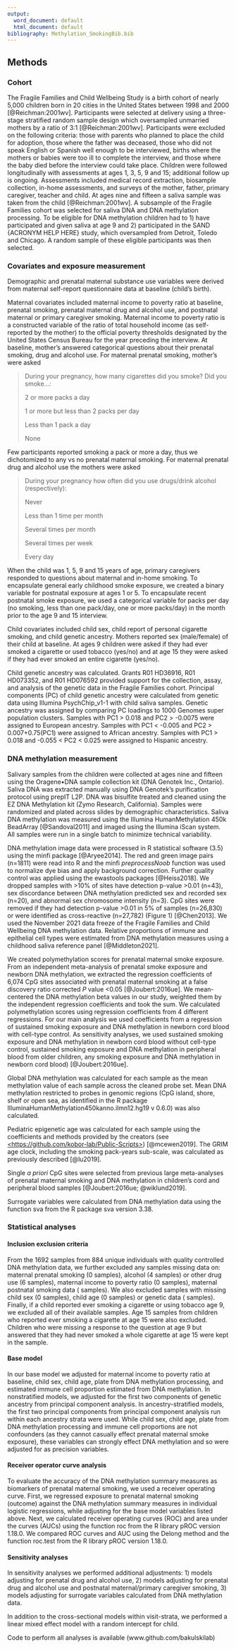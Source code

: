 ```yaml
---
output:
  word_document: default
  html_document: default
bibliography: Methylation_SmokingBib.bib
---
```


## Methods

### Cohort

The Fragile Families and Child Wellbeing Study is a birth cohort of nearly 5,000 children born in 20 cities in the United States between 1998 and 2000 [@Reichman:2001wv]. Participants were selected at delivery using a three-stage stratified random sample design which oversampled unmarried mothers by a ratio of 3:1 [@Reichman:2001wv]. Participants were excluded on the following criteria: those with parents who planned to place the child for adoption, those where the father was deceased, those who did not speak English or Spanish well enough to be interviewed, births where the mothers or babies were too ill to complete the interview, and those where the baby died before the interview could take place. Children were followed longitudinally with assessments at ages 1, 3, 5, 9 and 15; additional follow up is ongoing. Assessments included medical record extraction, biosample collection, in-home assessments, and surveys of the mother, father, primary caregiver, teacher and child. At ages nine and fifteen a saliva sample was taken from the child [@Reichman:2001wv]. A subsample of the Fragile Families cohort was selected for saliva DNA and DNA methylation processing. To be eligible for DNA methylation children had to 1) have participated and given saliva at age 9 and 2) participated in the SAND {ACRONYM HELP HERE} study, which oversampled from Detroit, Toledo and Chicago. A random sample of these eligible participants was then selected. <!--#This subsampling was .... PUT SUBSAMPLE technique here -->

### Covariates and exposure measurement

Demographic and prenatal maternal substance use variables were derived from maternal self-report questionnaire data at baseline (child's birth).

Maternal covariates included maternal income to poverty ratio at baseline, prenatal smoking, prenatal maternal drug and alcohol use, and postnatal maternal or primary caregiver smoking. Maternal income to poverty ratio is a constructed variable of the ratio of total household income (as self-reported by the mother) to the official poverty thresholds designated by the United States Census Bureau for the year preceding the interview. At baseline, mother's answered categorical questions about their prenatal smoking, drug and alcohol use. For maternal prenatal smoking, mother's were asked

> During your pregnancy, how many cigarettes did you smoke? Did you smoke...:
>
> 2 or more packs a day
>
> 1 or more but less than 2 packs per day
>
> Less than 1 pack a day
>
> None

Few participants reported smoking a pack or more a day, thus we dichotomized to any vs no prenatal maternal smoking. For maternal prenatal drug and alcohol use the mothers were asked

> During your pregnancy how often did you use drugs/drink alcohol (respectively):
>
> Never
>
> Less than 1 time per month
>
> Several times per month
>
> Several times per week
>
> Every day

When the child was 1, 5, 9 and 15 years of age, primary caregivers responded to questions about maternal and in-home smoking. To encapsulate general early childhood smoke exposure, we created a binary variable for postnatal exposure at ages 1 or 5. To encapsulate recent postnatal smoke exposure, we used a categorical variable for packs per day (no smoking, less than one pack/day, one or more packs/day) in the month prior to the age 9 and 15 interview.

Child covariates included child sex, child report of personal cigarette smoking, and child genetic ancestry. Mothers reported sex (male/female) of their child at baseline. At ages 9 children were asked if they had ever smoked a cigarette or used tobacco (yes/no) and at age 15 they were asked if they had ever smoked an entire cigarette (yes/no).

Child genetic ancestry was calculated. Grants R01 HD36916, R01 HD073352, and R01 HD076592 provided support for the collection, assay, and analysis of the genetic data in the Fragile Families cohort. Principal components (PC) of child genetic ancestry were calculated from genetic data using Illumina PsychChip_v1-1 with child saliva samples. Genetic ancestry was assigned by comparing PC loadings to 1000 Genomes super population clusters. Samples with PC1 \> 0.018 and PC2 \> -0.0075 were assigned to European ancestry. Samples with PC1 \< -0.005 and PC2 \> 0.007+0.75(PC1) were assigned to African ancestry. Samples with PC1 \> 0.018 and -0.055 \< PC2 \< 0.025 were assigned to Hispanic ancestry.

### DNA methylation measurement

Salivary samples from the children were collected at ages nine and fifteen using the Oragene•DNA sample collection kit (DNA Genotek Inc., Ontario). Saliva DNA was extracted manually using DNA Genotek's purification protocol using prepIT L2P. DNA was bisulfite treated and cleaned using the EZ DNA Methylation kit (Zymo Research, California). Samples were randomized and plated across slides by demographic characteristics. Saliva DNA methylation was measured using the Illumina HumanMethylation 450k BeadArray [@Sandoval2011] and imaged using the Illumina iScan system. All samples were run in a single batch to minimize technical variability.

DNA methylation image data were processed in R statistical software (3.5) using the minfi package [@Aryee2014]. The red and green image pairs (n=1811) were read into R and the minfi *preprocessNoob* function was used to normalize dye bias and apply background correction. Further quality control was applied using the ewastools packages [@Heiss2018]. We dropped samples with \>10% of sites have detection p-value \>0.01 (n=43), sex discordance between DNA methylation predicted sex and recorded sex (n=20), and abnormal sex chromosome intensity (n=3). CpG sites were removed if they had detection p-value \>0.01 in 5% of samples (n=26,830) or were identified as cross-reactive (n=27,782) (Figure 1) [@Chen2013]. We used the November 2021 data freeze of the Fragile Families and Child Wellbeing DNA methylation data. Relative proportions of immune and epithelial cell types were estimated from DNA methylation measures using a childhood saliva reference panel [@Middleton2021].

We created polymethylation scores for prenatal maternal smoke exposure. From an independent meta-analysis of prenatal smoke exposure and newborn DNA methylation, we extracted the regression coefficients of 6,074 CpG sites associated with prenatal maternal smoking at a false discovery ratio corrected $P$ value \<0.05 [@Joubert:2016ue]. We mean-centered the DNA methylation beta values in our study, weighted them by the independent regression coefficients and took the sum. We calculated polymethylation scores using regression coefficients from 4 different regressions. For our main analysis we used coefficients from a regression of sustained smoking exposure and DNA methylation in newborn cord blood with cell-type control. As sensitivity analyses, we used sustained smoking exposure and DNA methylation in newborn cord blood without cell-type control, sustained smoking exposure and DNA methylation in peripheral blood from older children, any smoking exposure and DNA methylation in newborn cord blood) [@Joubert:2016ue].

Global DNA methylation was calculated for each sample as the mean methylation value of each sample across the cleaned probe set. Mean DNA methylation restricted to probes in genomic regions (CpG island, shore, shelf or open sea, as identified in the R package IlluminaHumanMethylation450kanno.ilmn12.hg19 v 0.6.0) was also calculated.

Pediatric epigenetic age was calculated for each sample using the coefficients and methods provided by the creators (see [\<https://github.com/kobor-lab/Public-Scripts\>](https://github.com/kobor-lab/Public-Scripts){.uri}) [@mcewen2019]. The GRIM age clock, including the smoking pack-years sub-scale, was calculated as previously described [@lu2019].

Single *a priori* CpG sites were selected from previous large meta-analyses of prenatal maternal smoking and DNA methylation in children's cord and peripheral blood samples [@Joubert:2016ue; @wiklund2019].

Surrogate variables were calculated from DNA methylation data using the function sva from the R package sva version 3.38.

### Statistical analyses

#### Inclusion exclusion criteria

From the 1692 samples from 884 unique individuals with quality controlled DNA methylation data, we further excluded any samples missing data on: maternal prenatal smoking (0 samples), alcohol (4 samples) or other drug use (6 samples), maternal income to poverty ratio (0 samples), maternal postnatal smoking data ( samples). We also excluded samples with missing child sex (0 samples), child age (0 samples) or genetic data ( samples). Finally, if a child reported ever smoking a cigarette or using tobacco age 9, we excluded all of their available samples. Age 15 samples from children who reported ever smoking a cigarette at age 15 were also excluded. Children who were missing a response to the question at age 9 but answered that they had never smoked a whole cigarette at age 15 were kept in the sample.

#### Base model

In our base model we adjusted for maternal income to poverty ratio at baseline, child sex, child age, plate from DNA methylation processing, and estimated immune cell proportion estimated from DNA methylation. In nonstratified models, we adjusted for the first two components of genetic ancestry from principal component analysis. In ancestry-stratified models, the first two principal components from principal component analysis run within each ancestry strata were used. While child sex, child age, plate from DNA methylation processing and immune cell proportions are not confounders (as they cannot casually effect prenatal maternal smoke exposure), these variables can strongly effect DNA methylation and so were adjusted for as precision variables.

#### Receiver operator curve analysis

To evaluate the accuracy of the DNA methylation summary measures as biomarkers of prenatal maternal smoking, we used a receiver operating curve. First, we regressed exposure to prenatal maternal smoking (outcome) against the DNA methylation summary measures in individual logistic regressions, while adjusting for the base model variables listed above. Next, we calculated receiver operating curves (ROC) and area under the curves (AUCs) using the function roc from the R library pROC version 1.18.0. We compared ROC curves and AUC using the Delong method and the function roc.test from the R library pROC version 1.18.0.

#### Sensitivity analyses

In sensitivity analyses we performed additional adjustments: 1) models adjusting for prenatal drug and alcohol use, 2) models adjusting for prenatal drug and alcohol use and postnatal maternal/primary caregiver smoking, 3) models adjusting for surrogate variables calculated from DNA methylation data.

In addition to the cross-sectional models within visit-strata, we performed a linear mixed effect model with a random intercept for child.

Code to perform all analyses is available (www.github.com/bakulskilab)
